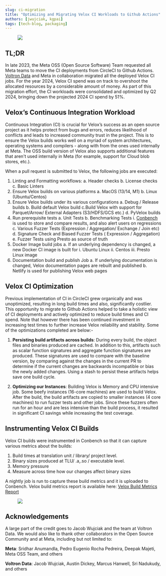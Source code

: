```yaml
---
slug: ci-migration
title: "Optimizing and Migrating Velox CI Workloads to Github Actions"
authors: [jwujciak, kgpai]
tags: [tech-blog, packaging]
---
```


<figure>
 <img src="/img/abstract-white-background.jpg"/>
</figure>

## TL;DR

In late 2023, the Meta OSS (Open Source Software) Team requested all Meta teams to move the CI deployments from CircleCI to Github Actions. [Voltron Data](http://voltrondata.com) and Meta in collaboration migrated all the deployed Velox CI jobs. For the year 2024, Velox CI spend was on track to overshoot the allocated resources by a considerable amount of money. As part of this migration effort, the CI workloads were consolidated and optimized by Q2 2024, bringing down the projected 2024 CI spend by 51%.

## Velox’s Continuous Integration Workload

Continuous Integration (CI) is crucial for Velox’s success as an open source project as it helps protect from bugs and errors, reduces likelihood of conflicts and leads to increased community trust in the project. This is to ensure the Velox builds works well on a myriad of system architectures, operating systems and compilers - along with from the ones used internally at Meta. The OSS build version of Velox also supports additional features that aren't used internally in Meta (for example, support for Cloud blob stores, etc.).

When a pull request is submitted to Velox, the following jobs are executed:

1. Linting and Formatting workflows:
    a. Header checks
    b. License checks
    c. Basic Linters 
2. Ensure Velox builds on various platforms
    a. MacOS (13/14, M1)
    b. Linux (Ubuntu/Centos)
3. Ensure Velox builds under its various configurations
    a. Debug / Release builds
    b. Build default Velox build
    c.Build Velox with support for Parquet/Arrow/ External Adapters (S3/HDFS/GCS etc.)
    d. PyVelox builds
4. Run prerequisite tests 
    a. Unit Tests
    b. Benchmarking Tests
        i. [Conbench](https://velox-conbench.voltrondata.run/runs/5bd139fffa9b4e0eb020da4d63211121/) is used to store and compare results, and also alert users on regressions
    c. Various Fuzzer Tests (Expression / Aggregation/ Exchange / Join etc) 
    d. Signature Check and Biased Fuzzer Tests ( Expression / Aggregation)
    e. Fuzzer Tests using Presto as source of truth
5. Docker Image build jobs
    a. If an underlying dependency is changed, a new Docker CI image is built for
        i. Ubuntu Linux
        ii. Centos
        iii. Presto Linux image
6. Documentation build and publish Job
    a. If underlying documentation is changed, Velox documentation pages are rebuilt and published
    b. Netlify is used for publishing Velox web pages

## Velox CI Optimization

Previous implementation of CI in CircleCI grew organically and was unoptimized, resulting in long build times and also, significantly costlier. This opportunity to migrate to Github Actions helped to take a holistic view of CI deployments and actively optimized to reduce build times and CI spend. Note that however there has been continued investment in increasing test times to further increase Velox reliability and stability. Some of the optimizations completed are below:-  

1. **Persisting build artifacts across builds**: During every build, the object files and binaries produced are cached. In addition to this, artifacts such as scalar function signatures and aggregate function signatures are produced. These signatures are used to compare with the baseline version, by comparing against the changes in the current PR to determine if the current changes are backwards incompatible or bias the newly added changes. Using a stash to persist these artifacts helps save one build cycle.

2. **Optimizing our Instances**: Building Velox is Memory and CPU intensive job. Some beefy instances (16-core machines) are used to build Velox. After the build, the build artifacts are copied to smaller instances (4 core machines) to run fuzzer tests and other jobs. Since these fuzzers often run for an hour and are less intensive than the build process, it resulted in significant CI savings while increasing the test coverage.

## Instrumenting Velox CI Builds

Velox CI builds were instrumented in Conbench so that it can capture various metrics about the builds: 
1. Build times at translation unit / library/ project level.
2. Binary sizes produced at TLU/ .a,.so / executable level.
3. Memory pressure 
4. Measure across time how our changes affect binary sizes 

A nightly job is run to capture these build metrics and it is uploaded to Conbench. Velox build metrics report is available here: [Velox Build Metrics Report](https://facebookincubator.github.io/velox/bm-report/)

<figure>
 <img src="/img/velox-build-metrics.png"/>
</figure>

## Acknowledgements

A large part of the credit goes to Jacob Wujciak and the team at Voltron Data. We would also like to thank other collaborators in the Open Source Community and at Meta, including but not limited to: 

**Meta**: Sridhar Anumandla, Pedro Eugenio Rocha Pedreira, Deepak Majeti, Meta OSS Team, and others

**Voltron Data**: Jacob Wujciak, Austin Dickey, Marcus Hanwell, Sri Nadukudy, and others


